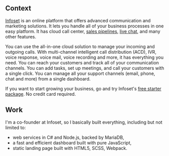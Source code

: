 <div>
<h2>Context</h2>

<a follow href="https://infoset.app/" target="_blank" title="cloud call center">Infoset</a> is an online platform that offers advanced communication and marketing solutions. It lets you handle all of your business processes in one easy platform. It has cloud call center, <a follow href="https://infoset.app/solutions/sales-management" target="_blank" title="sales management, sales pipelines">sales pipelines</a>, <a follow href="https://infoset.app/solutions/live-chat" target="_blank" title="live chat, live customer messaging">live chat</a>, and many other features.

You can use the all-in-one cloud solution to manage your incoming and outgoing calls. With multi-channel intelligent call distribution (ACD), IVR, voice response, voice mail, voice recording and more, it has everything you need. You can reach your customers and track all of your communication channels. You can add tasks, set up meetings, and call your customers with a single click. You can manage all your support channels (email, phone, chat and more) from a single dashboard.

If you want to start growing your business, go and try Infoset's <a follow href="https://infoset.app/pricing" target="_blank" title="Infoset">free starter package</a>. No credit card required.

<h2>Work</h2>

I'm a co-founder at Infoset, so I basically built everything, including but not limited to:

* web services in C# and Node.js, backed by MariaDB,
* a fast and efficient dashboard built with pure JavaScript,
* static landing page built with HTML5, SCSS, Webpack.

</div>